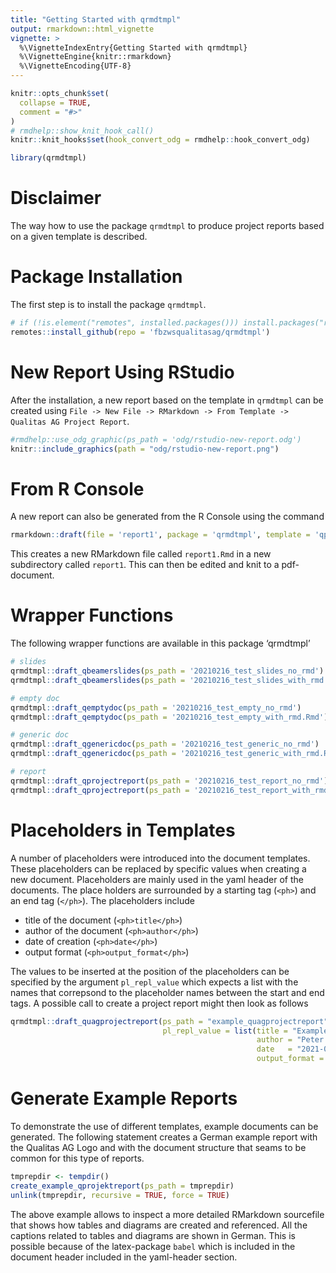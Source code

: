 ```yaml
---
title: "Getting Started with qrmdtmpl"
output: rmarkdown::html_vignette
vignette: >
  %\VignetteIndexEntry{Getting Started with qrmdtmpl}
  %\VignetteEngine{knitr::rmarkdown}
  %\VignetteEncoding{UTF-8}
---
```


```r
knitr::opts_chunk$set(
  collapse = TRUE,
  comment = "#>"
)
# rmdhelp::show_knit_hook_call()
knitr::knit_hooks$set(hook_convert_odg = rmdhelp::hook_convert_odg)
```

```r
library(qrmdtmpl)
```

# Disclaimer
The way how to use the package `qrmdtmpl` to produce project reports based on a given template is described.


# Package Installation
The first step is to install the package `qrmdtmpl`. 

```r
# if (!is.element("remotes", installed.packages())) install.packages("remotes")
remotes::install_github(repo = 'fbzwsqualitasag/qrmdtmpl')
```


# New Report Using RStudio
After the installation, a new report based on the template in `qrmdtmpl` can be created using `File -> New File -> RMarkdown -> From Template -> Qualitas AG Project Report`. 

```r
#rmdhelp::use_odg_graphic(ps_path = 'odg/rstudio-new-report.odg')
knitr::include_graphics(path = "odg/rstudio-new-report.png")
```
 

# From R Console
A new report can also be generated from the R Console using the command

```r
rmarkdown::draft(file = 'report1', package = 'qrmdtmpl', template = 'qprojectreport', create_dir = TRUE)
```

This creates a new RMarkdown file called `report1.Rmd` in a new subdirectory called `report1`. This can then be edited and knit to a pdf-document.


# Wrapper Functions
The following wrapper functions are available in this package 'qrmdtmpl'

```r
# slides
qrmdtmpl::draft_qbeamerslides(ps_path = '20210216_test_slides_no_rmd')
qrmdtmpl::draft_qbeamerslides(ps_path = '20210216_test_slides_with_rmd.Rmd')

# empty doc
qrmdtmpl::draft_qemptydoc(ps_path = '20210216_test_empty_no_rmd')
qrmdtmpl::draft_qemptydoc(ps_path = '20210216_test_empty_with_rmd.Rmd')

# generic doc
qrmdtmpl::draft_qgenericdoc(ps_path = '20210216_test_generic_no_rmd')
qrmdtmpl::draft_qgenericdoc(ps_path = '20210216_test_generic_with_rmd.Rmd')

# report
qrmdtmpl::draft_qprojectreport(ps_path = '20210216_test_report_no_rmd')
qrmdtmpl::draft_qprojectreport(ps_path = '20210216_test_report_with_rmd.Rmd')

```


# Placeholders in Templates
A number of placeholders were introduced into the document templates. These placeholders can be replaced by specific values when creating a new document. Placeholders are mainly used in the yaml header of the documents. The place holders are surrounded by a starting tag (`<ph>`) and an end tag (`</ph>`). The placeholders include 

* title of the document (`<ph>title</ph>`)
* author of the document (`<ph>author</ph>`)
* date of creation (`<ph>date</ph>`)
* output format (`<ph>output_format</ph>`)

The values to be inserted at the position of the placeholders can be specified by the argument `pl_repl_value` which expects a list with the names that correpsond to the placeholder names between the start and end tags. A possible call to create a project report might then look as follows

```r
qrmdtmpl::draft_quagprojectreport(ps_path = "example_quagprojectreport",
                                  pl_repl_value = list(title = "Example Project Report",
                                                       author = "Peter von Rohr",
                                                       date   = "2021-08-27",
                                                       output_format = "pdf_document"))
```


# Generate Example Reports
To demonstrate the use of different templates, example documents can be generated. The following statement creates a German example report with the Qualitas AG Logo and with the document structure that seams to be common for this type of reports.

```r
tmprepdir <- tempdir()
create_example_qprojektreport(ps_path = tmprepdir)
unlink(tmprepdir, recursive = TRUE, force = TRUE)
```

The above example allows to inspect a more detailed RMarkdown sourcefile that shows how tables and diagrams are created and referenced. All the captions related to tables and diagrams are shown in German. This is possible because of the latex-package `babel` which is included in the document header included in the yaml-header section. 

